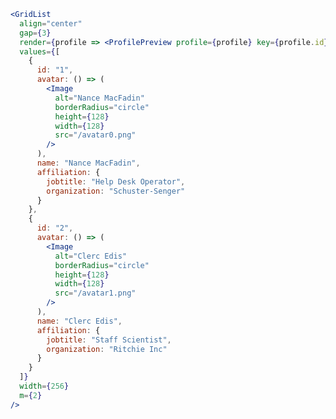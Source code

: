 ```jsx
<GridList
  align="center"
  gap={3}
  render={profile => <ProfilePreview profile={profile} key={profile.id} />}
  values={[
    {
      id: "1",
      avatar: () => (
        <Image
          alt="Nance MacFadin"
          borderRadius="circle"
          height={128}
          width={128}
          src="/avatar0.png"
        />
      ),
      name: "Nance MacFadin",
      affiliation: {
        jobtitle: "Help Desk Operator",
        organization: "Schuster-Senger"
      }
    },
    {
      id: "2",
      avatar: () => (
        <Image
          alt="Clerc Edis"
          borderRadius="circle"
          height={128}
          width={128}
          src="/avatar1.png"
        />
      ),
      name: "Clerc Edis",
      affiliation: {
        jobtitle: "Staff Scientist",
        organization: "Ritchie Inc"
      }
    }
  ]}
  width={256}
  m={2}
/>
```

